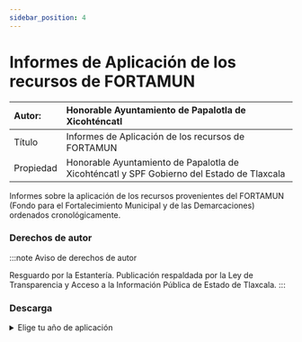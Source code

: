 ```yaml
---
sidebar_position: 4
---
```

# Informes de Aplicación de los recursos de FORTAMUN

|Autor:|  Honorable Ayuntamiento de Papalotla de Xicohténcatl|
|:--|:--|
|Título|Informes de Aplicación de los recursos de FORTAMUN|
|Propiedad|Honorable Ayuntamiento de Papalotla de Xicohténcatl y SPF Gobierno del Estado de Tlaxcala|


Informes sobre la aplicación de los recursos provenientes del FORTAMUN (Fondo para el Fortalecimiento Municipal y de las Demarcaciones) ordenados cronológicamente.

### Derechos de autor
    
:::note Aviso de derechos de autor

Resguardo por la Estantería. Publicación respaldada por la Ley de Transparencia y Acceso a la Información Pública de
Estado de Tlaxcala.
:::

### Descarga
<details>
  <summary>Elige tu año de aplicación</summary>
    <div>
        <a href="https://estanteriablobserver.blob.core.windows.net/documentos-publicos/Egresos-FORTAMUN-2017.pdf"> 📥 Informe de Aplicación de los recursos de FORTAMUN (2017) (PDF)</a>
        </div>      
</details>